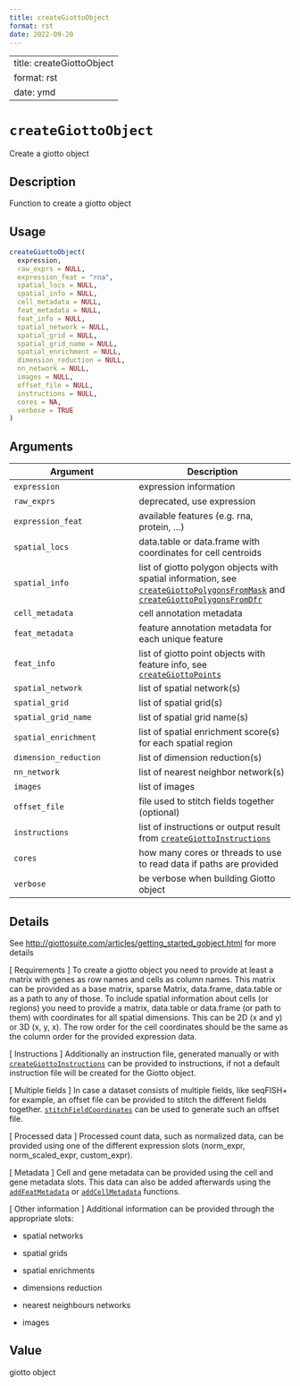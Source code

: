```yaml
--- 
title: createGiottoObject 
format: rst 
date: 2022-09-20 
--- 
```

--- 
title: createGiottoObject 
format: rst 
date: ymd 
--- 
# `createGiottoObject`

Create a giotto object


## Description

Function to create a giotto object


## Usage

```r
createGiottoObject(
  expression,
  raw_exprs = NULL,
  expression_feat = "rna",
  spatial_locs = NULL,
  spatial_info = NULL,
  cell_metadata = NULL,
  feat_metadata = NULL,
  feat_info = NULL,
  spatial_network = NULL,
  spatial_grid = NULL,
  spatial_grid_name = NULL,
  spatial_enrichment = NULL,
  dimension_reduction = NULL,
  nn_network = NULL,
  images = NULL,
  offset_file = NULL,
  instructions = NULL,
  cores = NA,
  verbose = TRUE
)
```


## Arguments

Argument      |Description
------------- |----------------
`expression`     |     expression information
`raw_exprs`     |     deprecated, use expression
`expression_feat`     |     available features (e.g. rna, protein, ...)
`spatial_locs`     |     data.table or data.frame with coordinates for cell centroids
`spatial_info`     |     list of giotto polygon objects with spatial information, see [`createGiottoPolygonsFromMask`](#creategiottopolygonsfrommask) and [`createGiottoPolygonsFromDfr`](#creategiottopolygonsfromdfr)
`cell_metadata`     |     cell annotation metadata
`feat_metadata`     |     feature annotation metadata for each unique feature
`feat_info`     |     list of giotto point objects with feature info, see [`createGiottoPoints`](#creategiottopoints)
`spatial_network`     |     list of spatial network(s)
`spatial_grid`     |     list of spatial grid(s)
`spatial_grid_name`     |     list of spatial grid name(s)
`spatial_enrichment`     |     list of spatial enrichment score(s) for each spatial region
`dimension_reduction`     |     list of dimension reduction(s)
`nn_network`     |     list of nearest neighbor network(s)
`images`     |     list of images
`offset_file`     |     file used to stitch fields together (optional)
`instructions`     |     list of instructions or output result from [`createGiottoInstructions`](#creategiottoinstructions)
`cores`     |     how many cores or threads to use to read data if paths are provided
`verbose`     |     be verbose when building Giotto object


## Details

See [http://giottosuite.com/articles/getting_started_gobject.html](http://giottosuite.com/articles/getting_started_gobject.html) for more details
 
 [ Requirements ] To create a giotto object you need to provide at least a matrix with genes as
 row names and cells as column names. This matrix can be provided as a base matrix, sparse Matrix, data.frame,
 data.table or as a path to any of those.
 To include spatial information about cells (or regions) you need to provide a matrix, data.table or data.frame (or path to them)
 with coordinates for all spatial dimensions. This can be 2D (x and y) or 3D (x, y, x).
 The row order for the cell coordinates should be the same as the column order for the provided expression data.
 
 [ Instructions ] Additionally an instruction file, generated manually or with [`createGiottoInstructions`](#creategiottoinstructions) 
 can be provided to instructions, if not a default instruction file will be created
 for the Giotto object.
 
 [ Multiple fields ] In case a dataset consists of multiple fields, like seqFISH+ for example,
 an offset file can be provided to stitch the different fields together. [`stitchFieldCoordinates`](#stitchfieldcoordinates) 
 can be used to generate such an offset file.
 
 [ Processed data ] Processed count data, such as normalized data, can be provided using
 one of the different expression slots (norm_expr, norm_scaled_expr, custom_expr).
 
 [ Metadata ] Cell and gene metadata can be provided using the cell and gene metadata slots.
 This data can also be added afterwards using the [`addFeatMetadata`](#addfeatmetadata) or [`addCellMetadata`](#addcellmetadata) functions.
 
 [ Other information ] Additional information can be provided through the appropriate slots:
   

*  spatial networks   

*  spatial grids   

*  spatial enrichments   

*  dimensions reduction   

*  nearest neighbours networks   

*  images


## Value

giotto object


